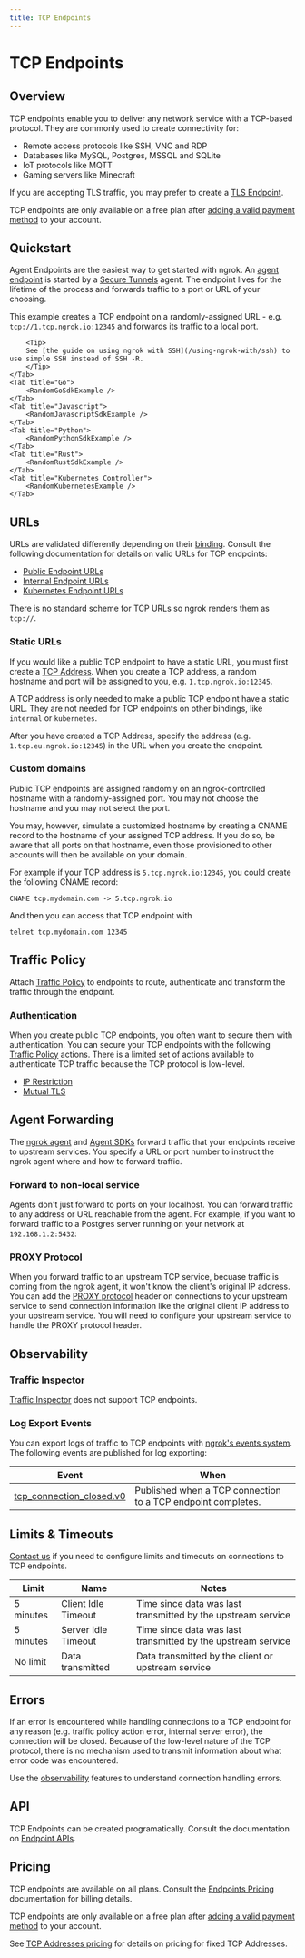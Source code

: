 ```yaml
---
title: TCP Endpoints
---
```






# TCP Endpoints

## Overview

TCP endpoints enable you to deliver any network service with a TCP-based
protocol. They are commonly used to create connectivity for:

- Remote access protocols like SSH, VNC and RDP
- Databases like MySQL, Postgres, MSSQL and SQLite
- IoT protocols like MQTT
- Gaming servers like Minecraft

If you are accepting TLS traffic, you may prefer to create a [TLS Endpoint](/universal-gateway/tls/).

<Info>

TCP endpoints are only available on a free plan after [adding a valid payment method](https://dashboard.ngrok.com/settings#id-verification) to your account.
</Info>

## Quickstart

Agent Endpoints are the easiest way to get started with ngrok. An [agent
endpoint](/universal-gateway/cloud-endpoints/) is started by a
[Secure Tunnels](/agent/) agent. The endpoint lives for the lifetime
of the process and forwards traffic to a port or URL of your choosing.

This example creates a TCP endpoint on a randomly-assigned URL - e.g.
`tcp://1.tcp.ngrok.io:12345` and forwards its traffic to a local port.

<Tabs>
	<Tab title="Agent CLI">
		<RandomAgentCliExample />
	</Tab>
	<Tab title="Agent Config">
		<RandomAgentConfigExample />
	</Tab>
	<Tab title="SSH -R">
		<RandomSshExample />

    	<Tip>
    	See [the guide on using ngrok with SSH](/using-ngrok-with/ssh) to use simple SSH instead of SSH -R.
    	</Tip>
    </Tab>
    <Tab title="Go">
    	<RandomGoSdkExample />
    </Tab>
    <Tab title="Javascript">
    	<RandomJavascriptSdkExample />
    </Tab>
    <Tab title="Python">
    	<RandomPythonSdkExample />
    </Tab>
    <Tab title="Rust">
    	<RandomRustSdkExample />
    </Tab>
    <Tab title="Kubernetes Controller">
    	<RandomKubernetesExample />
    </Tab>

</Tabs>

## URLs

URLs are validated differently depending on their
[binding](/universal-gateway/bindings). Consult the
following documentation for details on valid URLs for TCP endpoints:

- [Public Endpoint URLs](/universal-gateway/public-endpoints/#tcp)
- [Internal Endpoint URLs](/universal-gateway/internal-endpoints/#urls)
- [Kubernetes Endpoint URLs](/universal-gateway/kubernetes-endpoints/#urls)

There is no standard scheme for TCP URLs so ngrok renders them as `tcp://`.

### Static URLs

If you would like a public TCP endpoint to have a static URL, you must first
create a [TCP Address](/universal-gateway/tcp-addresses). When you create a TCP
address, a random hostname and port will be assigned to you, e.g.
`1.tcp.ngrok.io:12345`.

A TCP address is only needed to make a public TCP endpoint have a static URL.
They are not needed for TCP endpoints on other bindings, like `internal` or
`kubernetes`.

After you have created a TCP Address, specify the address (e.g.
`1.tcp.eu.ngrok.io:12345`) in the URL when you create the endpoint.

<Tabs>
	<Tab title="Agent CLI">
		<FixedAgentCliExample />
	</Tab>
	<Tab title="Agent Config">
		<FixedAgentConfigExample />
	</Tab>
	<Tab title="SSH Reverse Tunnel">
		<FixedSshExample />
	</Tab>
	<Tab title="Go">
		<FixedGoSdkExample />
	</Tab>
	<Tab title="Javascript">
		<FixedJavascriptSdkExample />
	</Tab>
	<Tab title="Python">
		<FixedPythonSdkExample />
	</Tab>
	<Tab title="Rust">
		<FixedRustSdkExample />
	</Tab>
	<Tab title="Kubernetes Controller">
		<FixedKubernetesExample />
	</Tab>
</Tabs>

### Custom domains

Public TCP endpoints are assigned randomly on an ngrok-controlled hostname with
a randomly-assigned port. You may not choose the hostname and you may not
select the port.

You may, however, simulate a customized hostname by creating a CNAME record to
the hostname of your assigned TCP address. If you do so, be aware that all
ports on that hostname, even those provisioned to other accounts will then be
available on your domain.

For example if your TCP address is `5.tcp.ngrok.io:12345`, you could create the
following CNAME record:

```
CNAME tcp.mydomain.com -> 5.tcp.ngrok.io
```

And then you can access that TCP endpoint with

```
telnet tcp.mydomain.com 12345
```

## Traffic Policy

Attach [Traffic Policy](/traffic-policy/) to endpoints to route, authenticate
and transform the traffic through the endpoint.

### Authentication

When you create public TCP endpoints, you often want to secure them with
authentication. You can secure your TCP endpoints with the following [Traffic
Policy](/traffic-policy/) actions. There is a limited set of actions available
to authenticate TCP traffic because the TCP protocol is low-level.

- [IP Restriction](/traffic-policy/actions/restrict-ips/)
- [Mutual TLS](/traffic-policy/actions/terminate-tls/)

## Agent Forwarding

The [ngrok agent](/agent/) and [Agent
SDKs](/agent-sdks/) forward traffic that your endpoints receive
to upstream services. You specify a URL or port number to instruct the ngrok
agent where and how to forward traffic.

### Forward to non-local service

Agents don't just forward to ports on your localhost. You can forward traffic
to any address or URL reachable from the agent. For example, if you want to
forward traffic to a Postgres server running on your network at
`192.168.1.2:5432`:

<Tabs>
	<Tab title="Agent CLI">
		<NonLocalAgentCliExample />
	</Tab>
	<Tab title="Agent Config">
		<NonLocalAgentConfigExample />
	</Tab>
	<Tab title="SSH Reverse Tunnel">
		<NonLocalSshExample />
	</Tab>
	<Tab title="Go">
		<NonLocalGoSdkExample />
	</Tab>
	<Tab title="Javascript">
		<NonLocalJavascriptSdkExample />
	</Tab>
	<Tab title="Python">
		<NonLocalPythonSdkExample />
	</Tab>
	<Tab title="Rust">
		<NonLocalRustSdkExample />
	</Tab>
	<Tab title="Kubernetes Controller">
		<NonLocalKubernetesExample />
	</Tab>
</Tabs>

### PROXY Protocol

When you forward traffic to an upstream TCP service, becuase traffic is coming
from the ngrok agent, it won't know the client's original IP address. You can
add the [PROXY
protocol](https://www.haproxy.org/download/1.8/doc/proxy-protocol.txt) header
on connections to your upstream service to send connection information like the
original client IP address to your upstream service. You will need to configure
your upstream service to handle the PROXY protocol header.

<Tabs>
	<Tab title="Agent CLI">
		<ProxyProtoAgentCliExample />
	</Tab>
	<Tab title="Agent Config">
		<ProxyProtoAgentConfigExample />
	</Tab>
	<Tab title="SSH Reverse Tunnel">
		<ProxyProtoSshExample />
	</Tab>
	<Tab title="Go">
		<ProxyProtoGoSdkExample />
	</Tab>
	<Tab title="Javascript">
		<ProxyProtoJavascriptSdkExample />
	</Tab>
	<Tab title="Python">
		<ProxyProtoPythonSdkExample />
	</Tab>
	<Tab title="Rust">
		<ProxyProtoRustSdkExample />
	</Tab>
	<Tab title="Kubernetes Controller">
		<ProxyProtoKubernetesExample />
	</Tab>
</Tabs>

## Observability

### Traffic Inspector

[Traffic Inspector](/obs/traffic-inspection) does not support TCP endpoints.

### Log Export Events

You can export logs of traffic to TCP endpoints with [ngrok's events
system](/obs/events/). The following events are published for log exporting:

| Event                                                                    | When                                                         |
| ------------------------------------------------------------------------ | ------------------------------------------------------------ |
| [tcp_connection_closed.v0](/obs/events/reference/#tcp-connection-closed) | Published when a TCP connection to a TCP endpoint completes. |

## Limits & Timeouts

[Contact us](mailto:support@ngrok.com) if you need to configure limits and timeouts on
connections to TCP endpoints.

| Limit     | Name                | Notes                                                        |
| --------- | ------------------- | ------------------------------------------------------------ |
| 5 minutes | Client Idle Timeout | Time since data was last transmitted by the upstream service |
| 5 minutes | Server Idle Timeout | Time since data was last transmitted by the upstream service |
| No limit  | Data transmitted    | Data transmitted by the client or upstream service           |

## Errors

If an error is encountered while handling connections to a TCP endpoint for any
reason (e.g. traffic policy action error, internal server error), the
connection will be closed. Because of the low-level nature of the TCP protocol,
there is no mechanism used to transmit information about what error code was
encountered.

Use the [observability](#observability) features to understand connection
handling errors.

## API

TCP Endpoints can be created programatically. Consult the documentation on
[Endpoint APIs](/api/resources/endpoints/).

## Pricing

TCP endpoints are available on all plans. Consult the [Endpoints
Pricing](/universal-gateway/endpoints/#pricing) documentation for
billing details.

TCP endpoints are only available on a free plan after [adding a valid payment
method](https://dashboard.ngrok.com/settings#id-verification) to your account.

See [TCP Addresses pricing](/universal-gateway/tcp-addresses/#pricing) for
details on pricing for fixed TCP Addresses.
